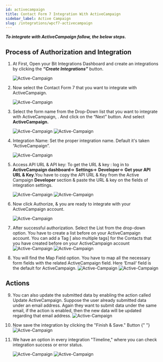 ```yaml
---
id: activecampaign
title: Contact Form 7 Integration With ActiveCampaign
sidebar_label: Active Campaign
slug: /integrations/wpcf7-activecampaign
---
```



**_To integrate with ActiveCampaign follow, the below steps._**

## Process of Authorization and Integration

1. At First, Open your Bit Integrations Dashboard and create an integrations by clicking the **_“Create Integrations”_** button.

   <Image
     src="ActiveCampaign/Create Integrations"
     alt="Active-Campaign"
     w="1020"
     h="350"
   />

2. Now select the Contact Form 7 that you want to integrate with ActiveCampaign.

   <Image
     src="ActiveCampaign/Select Trigger"
     alt="Active-Campaign"
     w="1020"
     h="350"
   />

3. Select the form name from the Drop-Down list that you want to integrate with ActiveCampaign, . And click on the “Next” button. And select **ActiveCampaign.**

   <Image
     src="ActiveCampaign/Select Contact Form"
     alt="Active-Campaign"
     w="1020"
     h="350"
   />
   <Image
     src="ActiveCampaign/Select ActiveCampaign"
     alt="Active-Campaign"
     w="1020"
     h="350"
   />

4. Integration Name: Set the proper integration name. Default it's taken “ActiveCampaign”.

   <Image
     src="ActiveCampaign/Integration Name"
     alt="Active-Campaign"
     w="1020"
     h="350"
   />

5. Access API URL & API key: To get the URL & key : log in to **ActiveCampaign dashboard**=> **Settings**=> **Developer**=> **Get your API URL & Key**.You have to copy the API URL & Key from the Active Campaign **Developer** section & paste the URL & key on the fields of integration settings.

   <Image
     src="ActiveCampaign/ActiveCampaign API Dashbord"
     alt="Active-Campaign"
     w="1020"
     h="350"
   />
   <Image
     src="ActiveCampaign/access uri and api key"
     alt="Active-Campaign"
     w="1020"
     h="350"
   />

6. Now click Authorize, & you are ready to integrate with your ActiveCampaign account.

   <Image
     src="ActiveCampaign/Authorize"
     alt="Active-Campaign"
     w="1020"
     h="350"
   />

7. After successful authorization. Select the List from the drop-down option. You have to create a list before on your ActiveCampaign account. You can add a Tag [ also multiple tags] for the Contacts that you have created before on your ActiveCampaign account
   <Image
     src="ActiveCampaign/ActiveCampaign List"
     alt="Active-Campaign"
     w="1020"
     h="350"
   />
   <Image
     src="ActiveCampaign/ActiveCampaign Tag"
     alt="Active-Campaign"
     w="1020"
     h="350"
   />
8. You will find the Map Field option. You have to map all the necessary form fields with the related ActiveCampaign field. Here ‘Email‘ field is the default for ActiveCampaign.
   <Image
     src="ActiveCampaign/Default Field"
     alt="Active-Campaign"
     w="1020"
     h="350"
   />
   <Image
     src="ActiveCampaign/Field Mapping"
     alt="Active-Campaign"
     w="1020"
     h="350"
   />

## Actions

9. You can also update the submitted data by enabling the action called Update ActiveCampaign. Suppose the user already submitted data under an email address. Again they want to submit data under the same email, if the action is enabled, then the new data will be updated regarding that email address.
   <Image
     src="ActiveCampaign/Update Actions"
     alt="Active-Campaign"
     w="1020"
     h="350"
   />
10. Now save the integration by clicking the "Finish & Save." Button
    {" "}
    <Image
      src="ActiveCampaign/Finish and Save"
      alt="Active-Campaign"
      w="1020"
      h="350"
    />
11. We have an option in every integration "Timeline," where you can check integration success or error status.
  
    <Image
      src="ActiveCampaign/Integrations Dashbord"
      alt="Active-Campaign"
      w="1020"
      h="350"
    />
    <Image
      src="ActiveCampaign/Timeline"
      alt="Active-Campaign"
      w="1020"
      h="350"
    />
